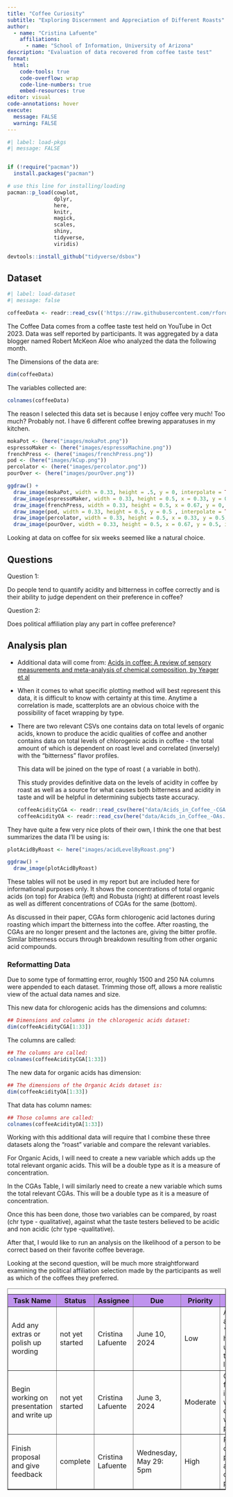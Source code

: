 ```yaml
---
title: "Coffee Curiosity"
subtitle: "Exploring Discernment and Appreciation of Different Roasts"
author: 
  - name: "Cristina Lafuente"
    affiliations:
      - name: "School of Information, University of Arizona"
description: "Evaluation of data recovered from coffee taste test"
format:
  html:
    code-tools: true
    code-overflow: wrap
    code-line-numbers: true
    embed-resources: true
editor: visual
code-annotations: hover
execute:
  message: FALSE
  warning: FALSE
---
```


```r
#| label: load-pkgs
#| message: FALSE


if (!require("pacman")) 
  install.packages("pacman")

# use this line for installing/loading
pacman::p_load(cowplot,
               dplyr,
               here,
               knitr,
               magick,
               scales,
               shiny,
               tidyverse,
               viridis)

devtools::install_github("tidyverse/dsbox")
```

## Dataset

```r
#| label: load-dataset
#| message: false

coffeeData <- readr::read_csv(('https://raw.githubusercontent.com/rfordatascience/tidytuesday/master/data/2024/2024-05-14/coffee_survey.csv'))
```

The Coffee Data comes from a coffee taste test held on YouTube in Oct 2023. Data was self reported by participants. It was aggregated by a data blogger named Robert McKeon Aloe who analyzed the data the following month.

The Dimensions of the data are:

```r
dim(coffeeData)
```

The variables collected are:

```r
colnames(coffeeData)
```

The reason I selected this data set is because I enjoy coffee very much! Too much? Probably not. I have 6 different coffee brewing apparatuses in my kitchen.

```r

mokaPot <- (here("images/mokaPot.png"))
espressoMaker <- (here("images/espressoMachine.png"))
frenchPress <- (here("images/frenchPress.png"))
pod <- (here("images/kCup.png"))
percolator <- (here("images/percolator.png"))
pourOver <- (here("images/pourOver.png"))

ggdraw() +
  draw_image(mokaPot, width = 0.33, height = .5, y = 0, interpolate = TRUE) +
  draw_image(espressoMaker, width = 0.33, height = 0.5, x = 0.33, y = 0, interpolate = TRUE) +
  draw_image(frenchPress, width = 0.33, height = 0.5, x = 0.67, y = 0, interpolate = TRUE) + 
  draw_image(pod, width = 0.33, height = 0.5, y = 0.5 , interpolate = TRUE) +
  draw_image(percolator, width = 0.33, height = 0.5, x = 0.33, y = 0.5, interpolate = TRUE) + 
  draw_image(pourOver, width = 0.33, height = 0.5, x = 0.67, y = 0.5, interpolate = TRUE )
```

Looking at data on coffee for six weeks seemed like a natural choice.

## Questions

Question 1:

Do people tend to quantify acidity and bitterness in coffee correctly and is their ability to judge dependent on their preference in coffee?

Question 2:

Does political affiliation play any part in coffee preference?

## Analysis plan

-   Additional data will come from: [Acids in coffee: A review of sensory measurements and meta-analysis of chemical composition, by Yeager et al](https://www.tandfonline.com/doi/figure/10.1080/10408398.2021.1957767?)\

-   When it comes to what specific plotting method will best represent this data, it is difficult to know with certainty at this time. Anytime a correlation is made, scatterplots are an obvious choice with the possibility of facet wrapping by type.

-   There are two relevant CSVs one contains data on total levels of organic acids, known to produce the acidic qualities of coffee and another contains data on total levels of chlorogenic acids in coffee - the total amount of which is dependent on roast level and correlated (inversely) with the "bitterness" flavor profiles.

    This data will be joined on the type of roast ( a variable in both).

    This study provides definitive data on the levels of acidity in coffee by roast as well as a source for what causes both bitterness and acidity in taste and will be helpful in determining subjects taste accuracy.

    ```r
    coffeeAcidityCGA <- readr::read_csv(here("data/Acids_in_Coffee_-CGAs.csv"))
    coffeeAcidityOA <- readr::read_csv(here("data/Acids_in_Coffee_-OAs.csv"))
    ```

They have quite a few very nice plots of their own, I think the one that best summarizes the data I'll be using is:

```r
plotAcidByRoast <- here("images/acidLevelByRoast.png")

ggdraw() +
  draw_image(plotAcidByRoast)

```

These tables will not be used in my report but are included here for informational purposes only. It shows the concentrations of total organic acids (on top) for Arabica (left) and Robusta (right) at different roast levels as well as different concentrations of CGAs for the same (bottom).

As discussed in their paper, CGAs form chlorogenic acid lactones during roasting which impart the bitterness into the coffee. After roasting, the CGAs are no longer present and the lactones are, giving the bitter profile. Similar bitterness occurs through breakdown resulting from other organic acid compounds.

### Reformatting Data

Due to some type of formatting error, roughly 1500 and 250 NA columns were appended to each dataset. Trimming those off, allows a more realistic view of the actual data names and size.

This new data for chlorogenic acids has the dimensions and columns:

```r
## Dimensions and columns in the chlorogenic acids dataset:
dim(coffeeAcidityCGA[1:33])

```

The columns are called:

```r
## The columns are called:
colnames(coffeeAcidityCGA[1:33])

```

The new data for organic acids has dimension:

```r

## The dimensions of the Organic Acids dataset is:
dim(coffeeAcidityOA[1:33])
```

That data has column names:

```r
## Those columns are called:
colnames(coffeeAcidityOA[1:33])
```

Working with this additional data will require that I combine these three datasets along the "roast" variable and compare the relevant variables.

For Organic Acids, I will need to create a new variable which adds up the total relevant organic acids. This will be a double type as it is a measure of concentration.

In the CGAs Table, I will similarly need to create a new variable which sums the total relevant CGAs. This will be a double type as it is a measure of concentration.

Once this has been done, those two variables can be compared, by roast (chr type - qualitative), against what the taste testers believed to be acidic and non acidic (chr type -qualitative).

After that, I would like to run an analysis on the likelihood of a person to be correct based on their favorite coffee beverage.

Looking at the second question, will be much more straightforward examining the political affiliation selection made by the participants as well as which of the coffees they preferred.

```{=html}
<table border ="1">
  <caption>
    <span data-qmd="Weekly Plan of Attack Table: Last updated: 5/28/2024">
    </span>
  </caption>
  
  <thead style =" background-color: #BF93EE">
    <tr>
      <th>Task Name</th>
      <th>Status</th>
      <th>Assignee</th>
      <th>Due</th>
      <th>Priority</th>
      <th>Summary</th>
    </tr>
  </thead>
  <tr>
    <td>Add any extras or polish up wording</td>
    <td>not yet started</td>
    <td>Cristina Lafuente</td>
    <td>June 10, 2024</td>
    <td>Low</td>
    <td>As possible additions *nice to haves* pop up, add them to this list</td>
  </tr>
  <tr>
    <td>Begin working on presentation and write up</td>
    <td>not yet started</td>
    <td>Cristina Lafuente</td>
    <td>June 3, 2024</td>
    <td>Moderate</td>
    <td>Once feedback is in, begin wrangling data and working on presentation</td>
  </tr>
  <tr>
    <td>Finish proposal and give feedback</td>
    <td>complete</td>
    <td>Cristina Lafuente</td>
    <td>Wednesday, May 29: 5pm</td>
    <td>High</td>
    <td>Push completed proposal and complete peer review </td>
  </tr>
</table>
```
